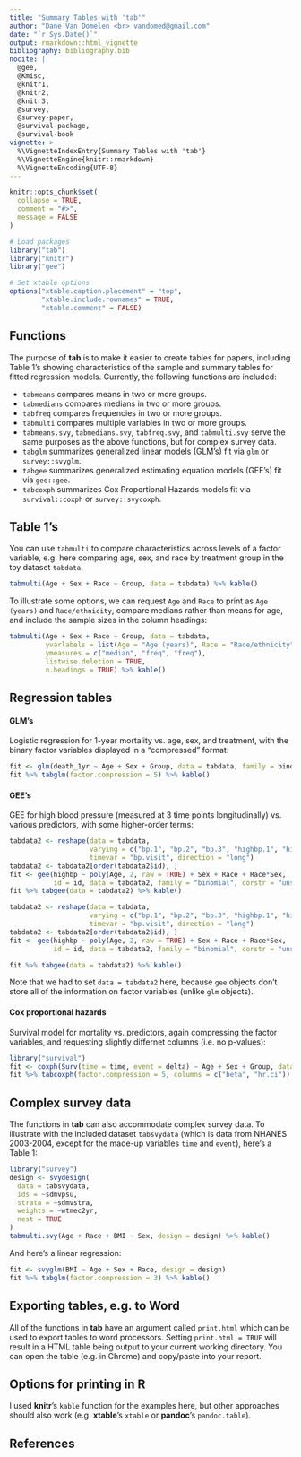 ---
title: "Summary Tables with 'tab'"
author: "Dane Van Domelen <br> vandomed@gmail.com"
date: "`r Sys.Date()`"
output: rmarkdown::html_vignette
bibliography: bibliography.bib
nocite: | 
  @gee, 
  @Kmisc, 
  @knitr1,
  @knitr2,
  @knitr3,
  @survey, 
  @survey-paper, 
  @survival-package, 
  @survival-book
vignette: >
  %\VignetteIndexEntry{Summary Tables with 'tab'}
  %\VignetteEngine{knitr::rmarkdown}
  %\VignetteEncoding{UTF-8}
---

```{r setup, include = FALSE}
knitr::opts_chunk$set(
  collapse = TRUE,
  comment = "#>", 
  message = FALSE
)

# Load packages
library("tab")
library("knitr")
library("gee")

# Set xtable options
options("xtable.caption.placement" = "top", 
        "xtable.include.rownames" = TRUE, 
        "xtable.comment" = FALSE)
```

## Functions

The purpose of **tab** is to make it easier to create tables for papers, including Table 1's showing characteristics of the sample and summary tables for fitted regression models. Currently, the following functions are included:

* `tabmeans` compares means in two or more groups.
* `tabmedians` compares medians in two or more groups.
* `tabfreq` compares frequencies in two or more groups. 
* `tabmulti` compares multiple variables in two or more groups.
* `tabmeans.svy`, `tabmedians.svy`, `tabfreq.svy`, and `tabmulti.svy` serve the same purposes as the above functions, but for complex survey data.
* `tabglm` summarizes generalized linear models (GLM's) fit via `glm` or `survey::svyglm`. 
* `tabgee` summarizes generalized estimating equation models (GEE's) fit via `gee::gee`. 
* `tabcoxph` summarizes Cox Proportional Hazards models fit via `survival::coxph` or `survey::svycoxph`.

## Table 1's

<!-- A toy dataset called `tabdata` is included in **tab** package. It is a data frame with 15 variables and 300 observations. Let's take a look: -->

<!-- ```{r toydata} -->
<!-- library("tab") -->
<!-- head(tabdata) -->
<!-- ``` -->

You can use `tabmulti` to compare characteristics across levels of a factor variable, e.g. here comparing age, sex, and race by treatment group in the toy dataset `tabdata`.

```{r}
tabmulti(Age + Sex + Race ~ Group, data = tabdata) %>% kable()
```

To illustrate some options, we can request `Age` and `Race` to print as `Age (years)` and `Race/ethnicity`, compare medians rather than means for age, and include the sample sizes in the column headings:

```{r}
tabmulti(Age + Sex + Race ~ Group, data = tabdata, 
         yvarlabels = list(Age = "Age (years)", Race = "Race/ethnicity"), 
         ymeasures = c("median", "freq", "freq"), 
         listwise.deletion = TRUE, 
         n.headings = TRUE) %>% kable()
```


## Regression tables

#### GLM's

Logistic regression for 1-year mortality vs. age, sex, and treatment, with the 
binary factor variables displayed in a "compressed" format:

```{r}
fit <- glm(death_1yr ~ Age + Sex + Group, data = tabdata, family = binomial)
fit %>% tabglm(factor.compression = 5) %>% kable()
```

#### GEE's

GEE for high blood pressure (measured at 3 time points longitudinally) vs. 
various predictors, with some higher-order terms:

```{r echo = TRUE, eval = FALSE}
tabdata2 <- reshape(data = tabdata,
                    varying = c("bp.1", "bp.2", "bp.3", "highbp.1", "highbp.2", "highbp.3"),
                    timevar = "bp.visit", direction = "long")
tabdata2 <- tabdata2[order(tabdata2$id), ]
fit <- gee(highbp ~ poly(Age, 2, raw = TRUE) + Sex + Race + Race*Sex,
           id = id, data = tabdata2, family = "binomial", corstr = "unstructured")
fit %>% tabgee(data = tabdata2) %>% kable()
```

```{r include = FALSE}
tabdata2 <- reshape(data = tabdata,
                    varying = c("bp.1", "bp.2", "bp.3", "highbp.1", "highbp.2", "highbp.3"),
                    timevar = "bp.visit", direction = "long")
tabdata2 <- tabdata2[order(tabdata2$id), ]
fit <- gee(highbp ~ poly(Age, 2, raw = TRUE) + Sex + Race + Race*Sex,
           id = id, data = tabdata2, family = "binomial", corstr = "unstructured")
```

```{r echo = FALSE}
fit %>% tabgee(data = tabdata2) %>% kable()
```

Note that we had to set `data = tabdata2` here, because `gee` objects don't store all of the information on factor variables (unlike `glm` objects).


#### Cox proportional hazards

Survival model for mortality vs. predictors, again compressing the factor variables, and requesting slightly differnet columns (i.e. no p-values):

```{r}
library("survival")
fit <- coxph(Surv(time = time, event = delta) ~ Age + Sex + Group, data = tabdata)
fit %>% tabcoxph(factor.compression = 5, columns = c("beta", "hr.ci")) %>% kable()
```


## Complex survey data

The functions in **tab** can also accommodate complex survey data. To illustrate with the included dataset `tabsvydata` (which is data from NHANES 2003-2004, except for the made-up variables `time` and `event`), here's a Table 1:

```{r message=FALSE, warning=FALSE}
library("survey")
design <- svydesign(
  data = tabsvydata,
  ids = ~sdmvpsu,
  strata = ~sdmvstra,
  weights = ~wtmec2yr,
  nest = TRUE
)
tabmulti.svy(Age + Race + BMI ~ Sex, design = design) %>% kable()
```

And here's a linear regression:

```{r message=FALSE, warning=FALSE}
fit <- svyglm(BMI ~ Age + Sex + Race, design = design)
fit %>% tabglm(factor.compression = 3) %>% kable()
```


## Exporting tables, e.g. to Word

All of the functions in **tab** have an argument called `print.html` which can 
be used to export tables to word processors. Setting `print.html = TRUE` will 
result in a HTML table being output to your current working directory. You can 
open the table (e.g. in Chrome) and copy/paste into your report.


## Options for printing in R

I used **knitr**'s `kable` function for the examples here, but other approaches 
should also work (e.g. **xtable**'s `xtable` or **pandoc**'s `pandoc.table`).


## References
